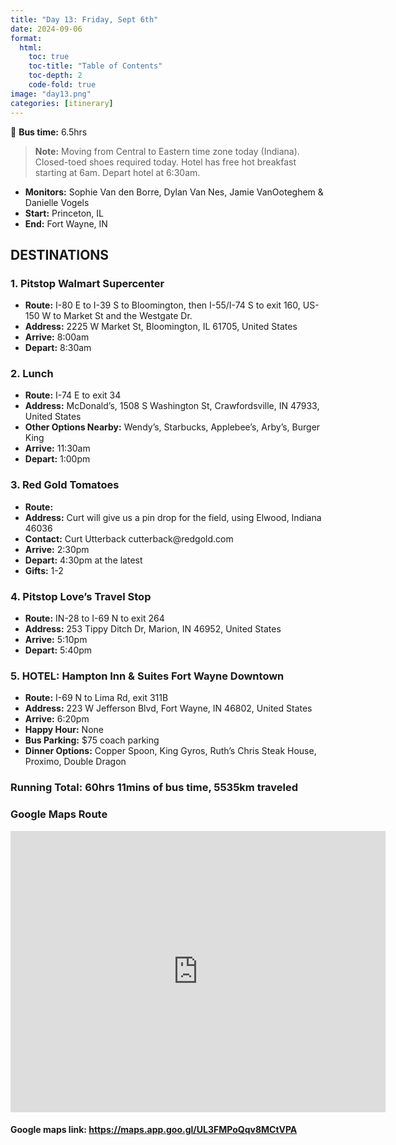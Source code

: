 ```yaml
---
title: "Day 13: Friday, Sept 6th"
date: 2024-09-06
format:
  html:
    toc: true
    toc-title: "Table of Contents"
    toc-depth: 2
    code-fold: true
image: "day13.png"
categories: [itinerary]
---
```


🚌 **Bus time:** 6.5hrs

> **Note:** Moving from Central to Eastern time zone today (Indiana). Closed-toed shoes required today. Hotel has free hot breakfast starting at 6am. Depart hotel at 6:30am.

- **Monitors:** Sophie Van den Borre, Dylan Van Nes, Jamie VanOoteghem & Danielle Vogels
- **Start:** Princeton, IL
- **End:** Fort Wayne, IN

## DESTINATIONS

### 1. **Pitstop Walmart Supercenter**

- **Route:** I-80 E to I-39 S to Bloomington, then I-55/I-74 S to exit 160, US-150 W to Market St and the Westgate Dr.
- **Address:** 2225 W Market St, Bloomington, IL 61705, United States
- **Arrive:** 8:00am
- **Depart:** 8:30am

### 2. **Lunch**

- **Route:** I-74 E to exit 34
- **Address:** McDonald's, 1508 S Washington St, Crawfordsville, IN 47933, United States
- **Other Options Nearby:** Wendy’s, Starbucks, Applebee’s, Arby’s, Burger King
- **Arrive:** 11:30am
- **Depart:** 1:00pm

### 3. **Red Gold Tomatoes**

- **Route:**
- **Address:** Curt will give us a pin drop for the field, using Elwood, Indiana 46036
- **Contact:** Curt Utterback cutterback@redgold.com
- **Arrive:** 2:30pm
- **Depart:** 4:30pm at the latest
- **Gifts:** 1-2

### 4. **Pitstop Love's Travel Stop**

- **Route:** IN-28 to I-69 N to exit 264
- **Address:** 253 Tippy Ditch Dr, Marion, IN 46952, United States
- **Arrive:** 5:10pm
- **Depart:** 5:40pm

### 5. **HOTEL: Hampton Inn & Suites Fort Wayne Downtown**

- **Route:** I-69 N to Lima Rd, exit 311B
- **Address:** 223 W Jefferson Blvd, Fort Wayne, IN 46802, United States
- **Arrive:** 6:20pm
- **Happy Hour:** None
- **Bus Parking:** $75 coach parking
- **Dinner Options:** Copper Spoon, King Gyros, Ruth’s Chris Steak House, Proximo, Double Dragon

### **Running Total:** 60hrs 11mins of bus time, 5535km traveled

### Google Maps Route

<iframe src="https://www.google.com/maps/embed?pb=!1m52!1m12!1m3!1d4417178.76747109!2d-89.9438255007453!3d40.6857575297422!2m3!1f0!2f0!3f0!3m2!1i1024!2i768!4f13.1!4m37!3e0!4m5!1s0x88098382f8205cdd%3A0x5f61e3a6f38aecf!2s2120%20Claude%20Bailey%20Pkwy%2C%20Princeton%2C%20IL%2061356%2C%20USA!3m2!1d41.3980489!2d-89.46701709999999!4m5!1s0x880b72418ce4d559%3A0xdcbad64c363de068!2s2225%20W%20Market%20St%2C%20Normal%2C%20IL%2061761%2C%20USA!3m2!1d40.4898318!2d-89.04137709999999!4m5!1s0x881329ffd87e19ed%3A0xb24a16eab4aa303e!2s1508%20S%20Washington%20St%2C%20Crawfordsville%2C%20IN%2047933%2C%20USA!3m2!1d40.023809299999996!2d-86.9022822!4m5!1s0x8814e97620db057f%3A0x70cfba96bf83730!2sElwood%2C%20Indiana%2046036%2C%20USA!3m2!1d40.2769834!2d-85.8419246!4m5!1s0x8815aa70dd125501%3A0x129609f2e06182b!2sLove&#39;s%20Travel%20Stop%2C%20253%20Tippy%20Ditch%20Dr%2C%20Marion%2C%20IN%2046952%2C%20United%20States!3m2!1d40.554131!2d-85.54889299999999!4m5!1s0x8815e4f3a7bffbcd%3A0x56f675a7b6681872!2s223%20W%20Jefferson%20Blvd%2C%20Fort%20Wayne%2C%20IN%2046802%2C%20USA!3m2!1d41.075576999999996!2d-85.14088509999999!5e1!3m2!1sen!2sca!4v1724344436323!5m2!1sen!2sca" width="600" height="450" style="border:0;" allowfullscreen="" loading="lazy" referrerpolicy="no-referrer-when-downgrade"></iframe>

#### Google maps link: <https://maps.app.goo.gl/UL3FMPoQqv8MCtVPA>